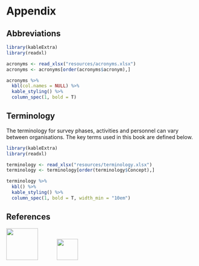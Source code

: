 # Appendix {-} 


## Abbreviations {-} 

```r
library(kableExtra)
library(readxl)

acronyms <- read_xlsx("resources/acronyms.xlsx")
acronyms <- acronyms[order(acronyms$acronym),]

acronyms %>%
  kbl(col.names = NULL) %>%
  kable_styling() %>%
  column_spec(1, bold = T)
```

## Terminology {-}

The terminology for survey phases, activities and personnel can vary between organisations. The key terms used in this book are defined below.  

```r
library(kableExtra)
library(readxl)

terminology <- read_xlsx("resources/terminology.xlsx")
terminology <- terminology[order(terminology$Concept),]

terminology %>%
  kbl() %>%
  kable_styling() %>%
  column_spec(1, bold = T, width_min = "10em")
```


## References {-} 

<div id="refs"></div>  


<img src="images/LSMS-Logo_300dpi_06.png" style="height: 6em; margin-right: 10%;" /><img src="images/WB-WBG-horizontal-RGB.png" style="height: 4em;" />